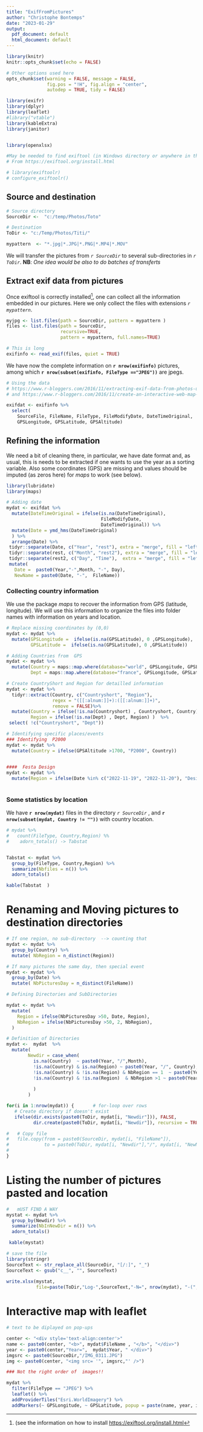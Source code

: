 ```yaml
---
title: "ExifFromPictures"
author: "Christophe Bontemps"
date: "2023-01-29"
output:
  pdf_document: default
  html_document: default
---
```


```r
library(knitr)
knitr::opts_chunk$set(echo = FALSE)

# Other options used here 
opts_chunk$set(warning = FALSE, message = FALSE,
               fig.pos = "!H", fig.align = "center",
               autodep = TRUE, tidy = FALSE)
```



```r
library(exifr)
library(dplyr)
library(leaflet)
#library("vtable")
library(kableExtra)
library(janitor)


library(openxlsx)
```


```r
#May be needed to find exiftool (in Windows directory or anywhere in the path)
# From https://exiftool.org/install.html

# library(exiftoolr)
# configure_exiftoolr()
```

## Source and destination
```r
# Source directory
SourceDir <-  "c:/temp/Photos/Toto"

# Destination 
ToDir <- "c:/Temp/Photos/Titi/"

mypattern  <- "*.jpg|*.JPG|*.PNG|*.MP4|*.MOV"

```

We will transfer the pictures from *`r SourceDir`* to several sub-directories in *`r ToDir`*. 
**NB**: *One idea would be also to do batches of transferts*


##  Extract exif data from pictures
Once exiftool is correctly installed^[(see the information on how to install [https://exiftool.org/install.html](https://exiftool.org/install.html)], one can collect all the information embedded in our pictures. Here we only collect the files with extensions *`r mypattern`*.


```r

myjpg <- list.files(path = SourceDir, pattern = mypattern )
files <- list.files(path = SourceDir,
                    recursive=TRUE,
                    pattern = mypattern, full.names=TRUE)

# This is long 
exifinfo <- read_exif(files, quiet = TRUE)
```

We have now the complete information on **`r nrow(exifinfo)`** pictures, among which **`r nrow(subset(exifinfo, FileType =="JPEG"))`** are jpegs. 




```r

# Using the data 
# https://www.r-bloggers.com/2016/11/extracting-exif-data-from-photos-using-r/
# and https://www.r-bloggers.com/2016/11/create-an-interactive-web-map-with-geotagged-photos/

exifdat <- exifinfo %>%
  select(
    SourceFile, FileName, FileType, FileModifyDate, DateTimeOriginal,
    GPSLongitude, GPSLatitude, GPSAltitude)

```

## Refining the information
We need a bit of cleaning there, in particular, we have date format and, as usual, this is needs to be extracted if one wants to use the year as a sorting variable. Also some coordinates (GPS) are missing and values should be imputed (as zeros here) for *maps* to work (see below).


```r
library(lubridate)
library(maps)

# Adding date 
mydat <- exifdat %>%
  mutate(DateTimeOriginal = ifelse(is.na(DateTimeOriginal),
                                   FileModifyDate,
                                   DateTimeOriginal)) %>%
  mutate(Date = ymd_hms(DateTimeOriginal)
  ) %>%
  arrange(Date) %>%
 tidyr::separate(Date, c("Year", "rest"), extra = "merge", fill = "left")  %>%
 tidyr::separate(rest, c("Month", "rest2"), extra = "merge", fill = "left") %>%
 tidyr::separate(rest2, c("Day", "Time"),  extra = "merge", fill = "left") %>%
 mutate(
   Date =  paste0(Year,"-",Month, "-", Day),  
   NewName = paste0(Date, "-",  FileName))
```

###  Collecting country information 
We use the package *maps* to recover the information from GPS (latitude, longitude). We will use this information to organize the files into folder names with information on  years and  location. 

```r
# Replace missing coordinates by (0,0)
mydat <- mydat %>%
  mutate(GPSLongitude =  ifelse(is.na(GPSLatitude), 0 ,GPSLongitude),
         GPSLatitude =  ifelse(is.na(GPSLatitude), 0 ,GPSLatitude)) 

# Adding Countries from  GPS 
mydat <- mydat %>%
  mutate(Country = maps::map.where(database="world", GPSLongitude, GPSLatitude, na.rm=TRUE),
         Dept = maps::map.where(database="france", GPSLongitude, GPSLatitude, na.rm=TRUE))

# Create CountryShort and Region for detailled information 
mydat <- mydat %>%
  tidyr::extract(Country, c("Countryshort", "Region"),
                 regex = "([[:alnum:]]+):([[:alnum:]]+)",
                 remove = FALSE)%>%
  mutate(Country = ifelse(!is.na(Countryshort) , Countryshort, Country), 
         Region = ifelse(!is.na(Dept) , Dept, Region) )  %>%
 select( !c("Countryshort", "Dept"))

# Identifying specific places/events
### Identifying  P2000
mydat <- mydat %>%
  mutate(Country = ifelse(GPSAltitude >1700, "P2000", Country)) 
 

####  Festa Design
mydat <- mydat %>%
  mutate(Region = ifelse(Date %in% c("2022-11-19", "2022-11-20"), "Design-Festa", Region)) 
  
```


###  Some statistics by location 

We have **`r nrow(mydat)`** files in the directory  *`r SourceDir`* , and **`r nrow(subset(mydat, Country != ""))`**  with country location. 


```r

# mydat %>%
#   count(FileType, Country,Region) %%
#    adorn_totals() -> Tabstat


Tabstat <- mydat %>%
  group_by(FileType, Country,Region) %>%
  summarize(Nbfiles = n()) %>%
  adorn_totals()

kable(Tabstat  )

```


# Renaming and Moving pictures to destination directories

```r

# If one region, no sub-directory  --> counting that
mydat <- mydat %>%
  group_by(Country) %>%
  mutate( NbRegion = n_distinct(Region))

# If many pictures the same day, then special event
mydat <- mydat %>%
  group_by(Date) %>%
  mutate( NbPicturesDay = n_distinct(FileName)) 

# Defining Directories and SubDirectories

mydat <- mydat %>%
  mutate(
    Region = ifelse(NbPicturesDay >50, Date, Region), 
    NbRegion = ifelse(NbPicturesDay >50, 2, NbRegion), 
  )

# Definition of Directories 
mydat <-  mydat  %>%
  mutate(
        Newdir = case_when(
          is.na(Country)  ~ paste0(Year, "/",Month),
          !is.na(Country) & is.na(Region) ~ paste0(Year, "/", Country),
          !is.na(Country) & !is.na(Region) & NbRegion == 1  ~ paste0(Year, "/", Country),
          !is.na(Country) & !is.na(Region)  & NbRegion >1 ~ paste0(Year, "/", Country, "/", Region)
          
          )
        )


```

```r


for(i in 1:nrow(mydat)) {       # for-loop over rows
   # Create directory if doesn't exist
   ifelse(dir.exists(paste0(ToDir, mydat[i, "Newdir"])), FALSE,
          dir.create(paste0(ToDir, mydat[i, "Newdir"]), recursive = TRUE))

#   # Copy file
#   file.copy(from = paste0(SourceDir, mydat[i, "FileName"]), 
#             to = paste0(ToDir, mydat[i, "Newdir"],"/", mydat[i, "NewName"]))
#   
}


```

# Listing the number of pictures pasted and location

```r
#   mUST FIND A WAY
mystat <- mydat %>%
  group_by(Newdir) %>%
  summarize(NbInNewDir = n()) %>%
  adorn_totals()

 kable(mystat)

# save the file 
library(stringr)
SourceText <- str_replace_all(SourceDir, "[/:]", "_")
SourceText <- gsub("c__", "", SourceText)
 
write.xlsx(mystat,
           file=paste(ToDir,"Log-",SourceText,"-N=", nrow(mydat), "-(", ymd(Sys.Date()),").xlsx", sep=""))

```



# Interactive map with leaflet

```r
# text to be diplayed on pop-ups

center <- "<div style='text-align:center'>"
name <- paste0(center, "<b>", mydat$FileName , "</b>", "</div>")
year <- paste0(center,"Year=",  mydat$Year, " </div>")
imgsrc <- paste0(SourceDir,"/IMG_0311.JPG")
img <- paste0(center, "<img src= '", imgsrc,"' />")

### Not the right order of  images!! 

mydat %>%
  filter(FileType == "JPEG") %>%
  leaflet() %>%
  addProviderTiles("Esri.WorldImagery") %>%
  addMarkers(~ GPSLongitude, ~ GPSLatitude, popup = paste(name, year, img))  
```


